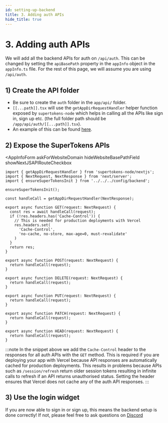 ```yaml
---
id: setting-up-backend
title: 3. Adding auth APIs
hide_title: true
---
```


<!-- COPY DOCS -->
<!-- ./thirdpartyemailpassword/nextjs/app-directory/setting-up-backend.mdx -->


# 3. Adding auth APIs

We will add all the backend APIs for auth on `/api/auth`. This can be changed by setting the `apiBasePath` property in the `appInfo` object in the `appInfo.ts` file. For the rest of this page, we will assume you are using `/api/auth`.

## 1) Create the API folder
- Be sure to create the `auth` folder in the `app/api/` folder.
- `[[...path]].tsx` will use the `getAppDirRequestHandler` helper function exposed by `supertokens-node` which helps in calling all the APIs like sign in, sign up etc. (the full folder path should be `/app/api/auth/[[...path]].tsx`).
- An example of this can be found [here](https://github.com/supertokens/next.js/blob/canary/examples/with-supertokens/app/api/auth/%5B%5B...path%5D%5D.ts).

## 2) Expose the SuperTokens APIs

<AppInfoForm
  askForWebsiteDomain
  hideWebsiteBasePathField
  showNextJSAPIRouteCheckbox
>

```tsx title="app/api/auth/[[...path]].ts"
import { getAppDirRequestHandler } from 'supertokens-node/nextjs';
import { NextRequest, NextResponse } from 'next/server';
import { ensureSuperTokensInit } from '../../../config/backend';

ensureSuperTokensInit();

const handleCall = getAppDirRequestHandler(NextResponse);

export async function GET(request: NextRequest) {
  const res = await handleCall(request);
  if (!res.headers.has('Cache-Control')) {
    // This is needed for production deployments with Vercel
    res.headers.set(
      'Cache-Control',
      'no-cache, no-store, max-age=0, must-revalidate'
    )
  }
  return res;
}

export async function POST(request: NextRequest) {
  return handleCall(request);
}

export async function DELETE(request: NextRequest) {
  return handleCall(request);
}

export async function PUT(request: NextRequest) {
  return handleCall(request);
}

export async function PATCH(request: NextRequest) {
  return handleCall(request);
}

export async function HEAD(request: NextRequest) {
  return handleCall(request);
}
```

:::note
In the snippet above we add the `Cache-Control` header to the responses for all auth APIs with the `GET` method. This is required if you are deploying your app with Vercel because API responses are automatically cached for production deployments. This results in problems because APIs such as `/session/refresh` return older session tokens resulting in infinite calls to refresh if an API returns unauthorised status. Setting the header ensures that Vercel does not cache any of the auth API responses.
:::

</AppInfoForm>

## 3) Use the login widget
If you are now able to sign in or sign up, this means the backend setup is done correctly! If not, please feel free to ask questions on [Discord](https://supertokens.com/discord)
